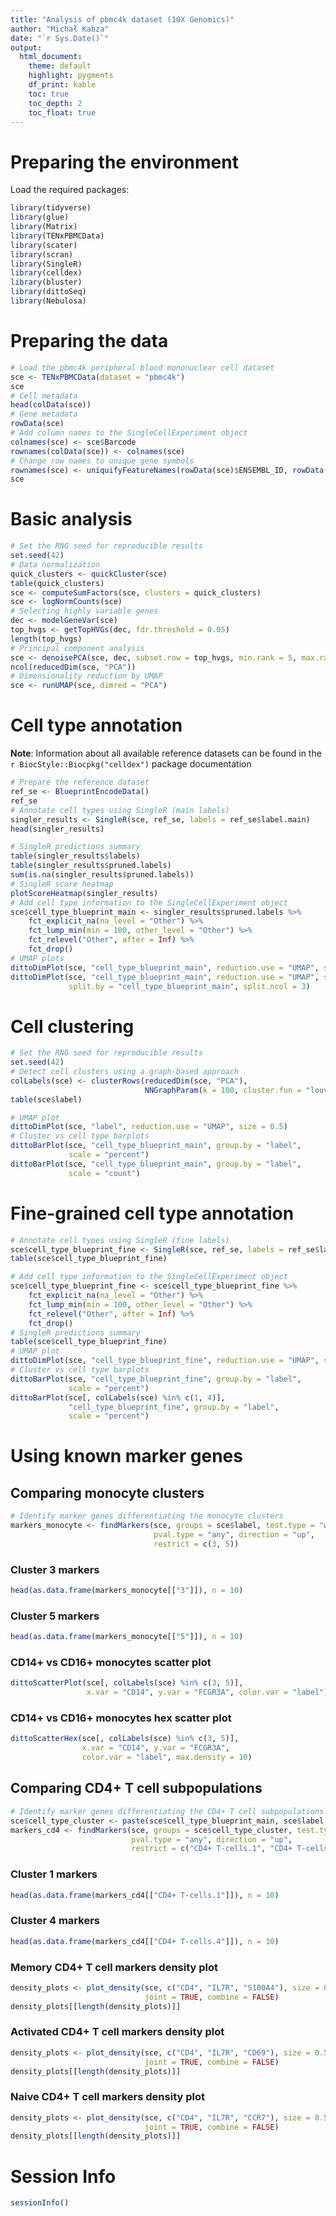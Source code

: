 ```yaml
---
title: "Analysis of pbmc4k dataset (10X Genomics)"
author: "Michał Kabza"
date: "`r Sys.Date()`"
output:
  html_document:
    theme: default
    highlight: pygments
    df_print: kable
    toc: true
    toc_depth: 2
    toc_float: true
---
```


# Preparing the environment

Load the required packages:
```r
library(tidyverse)
library(glue)
library(Matrix)
library(TENxPBMCData)
library(scater)
library(scran)
library(SingleR)
library(celldex)
library(bluster)
library(dittoSeq)
library(Nebulosa)
```

# Preparing the data

```r
# Load the pbmc4k peripheral blood mononuclear cell dataset
sce <- TENxPBMCData(dataset = "pbmc4k")
sce
# Cell metadata
head(colData(sce))
# Gene metadata
rowData(sce)
# Add column names to the SingleCellExperiment object
colnames(sce) <- sce$Barcode
rownames(colData(sce)) <- colnames(sce)
# Change row names to unique gene symbols
rownames(sce) <- uniquifyFeatureNames(rowData(sce)$ENSEMBL_ID, rowData(sce)$Symbol_TENx)
sce
```

# Basic analysis

```r
# Set the RNG seed for reproducible results
set.seed(42)
# Data normalization
quick_clusters <- quickCluster(sce)
table(quick_clusters)
sce <- computeSumFactors(sce, clusters = quick_clusters)
sce <- logNormCounts(sce)
# Selecting highly variable genes
dec <- modelGeneVar(sce)
top_hvgs <- getTopHVGs(dec, fdr.threshold = 0.05)
length(top_hvgs)
# Principal component analysis
sce <- denoisePCA(sce, dec, subset.row = top_hvgs, min.rank = 5, max.rank = 50)
ncol(reducedDim(sce, "PCA"))
# Dimensionality reduction by UMAP
sce <- runUMAP(sce, dimred = "PCA")
```

# Cell type annotation

**Note**: Information about all available reference datasets can be found in the `r BiocStyle::Biocpkg("celldex")` package documentation

```r
# Prepare the reference dataset
ref_se <- BlueprintEncodeData()
ref_se
# Annotate cell types using SingleR (main labels)
singler_results <- SingleR(sce, ref_se, labels = ref_se$label.main)
head(singler_results)
```

```r
# SingleR predictions summary
table(singler_results$labels)
table(singler_results$pruned.labels)
sum(is.na(singler_results$pruned.labels))
# SingleR score heatmap
plotScoreHeatmap(singler_results)
# Add cell type information to the SingleCellExperiment object
sce$cell_type_blueprint_main <- singler_results$pruned.labels %>%
	fct_explicit_na(na_level = "Other") %>%
	fct_lump_min(min = 100, other_level = "Other") %>%
	fct_relevel("Other", after = Inf) %>%
	fct_drop()
# UMAP plots
dittoDimPlot(sce, "cell_type_blueprint_main", reduction.use = "UMAP", size = 0.5)
dittoDimPlot(sce, "cell_type_blueprint_main", reduction.use = "UMAP", size = 0.1,
             split.by = "cell_type_blueprint_main", split.ncol = 3)
```

# Cell clustering

```r
# Set the RNG seed for reproducible results
set.seed(42)
# Detect cell clusters using a graph-based approach
colLabels(sce) <- clusterRows(reducedDim(sce, "PCA"),
                              NNGraphParam(k = 100, cluster.fun = "louvain"))
table(sce$label)
```

```r
# UMAP plot
dittoDimPlot(sce, "label", reduction.use = "UMAP", size = 0.5)
# Cluster vs cell type barplots
dittoBarPlot(sce, "cell_type_blueprint_main", group.by = "label",
             scale = "percent")
dittoBarPlot(sce, "cell_type_blueprint_main", group.by = "label",
             scale = "count")
```

# Fine-grained cell type annotation

```r
# Annotate cell types using SingleR (fine labels)
sce$cell_type_blueprint_fine <- SingleR(sce, ref_se, labels = ref_se$label.fine)$pruned.labels
table(sce$cell_type_blueprint_fine)
```

```r
# Add cell type information to the SingleCellExperiment object
sce$cell_type_blueprint_fine <- sce$cell_type_blueprint_fine %>%
	fct_explicit_na(na_level = "Other") %>%
	fct_lump_min(min = 100, other_level = "Other") %>%
	fct_relevel("Other", after = Inf) %>%
	fct_drop()
# SingleR predictions summary
table(sce$cell_type_blueprint_fine)
# UMAP plot
dittoDimPlot(sce, "cell_type_blueprint_fine", reduction.use = "UMAP", size = 0.5)
# Cluster vs cell type barplots
dittoBarPlot(sce, "cell_type_blueprint_fine", group.by = "label",
             scale = "percent")
dittoBarPlot(sce[, colLabels(sce) %in% c(1, 4)],
             "cell_type_blueprint_fine", group.by = "label",
             scale = "percent")
```

# Using known marker genes

## Comparing monocyte clusters {.tabset}

```r
# Identify marker genes differentiating the monocyte clusters
markers_monocyte <- findMarkers(sce, groups = sce$label, test.type = "wilcox",
                                pval.type = "any", direction = "up",
                                restrict = c(3, 5))
```

### Cluster 3 markers

```r
head(as.data.frame(markers_monocyte[["3"]]), n = 10)
```

### Cluster 5 markers

```r
head(as.data.frame(markers_monocyte[["5"]]), n = 10)
```

### CD14+ vs CD16+ monocytes scatter plot

```r
dittoScatterPlot(sce[, colLabels(sce) %in% c(3, 5)],
                 x.var = "CD14", y.var = "FCGR3A", color.var = "label")
```

### CD14+ vs CD16+ monocytes hex scatter plot

```r
dittoScatterHex(sce[, colLabels(sce) %in% c(3, 5)],
                x.var = "CD14", y.var = "FCGR3A",
                color.var = "label", max.density = 10)
```

## Comparing CD4+ T cell subpopulations {.tabset}

```r
# Identify marker genes differentiating the CD4+ T cell subpopulations
sce$cell_type_cluster <- paste(sce$cell_type_blueprint_main, sce$label, sep = ".")
markers_cd4 <- findMarkers(sce, groups = sce$cell_type_cluster, test.type = "wilcox",
                           pval.type = "any", direction = "up",
                           restrict = c("CD4+ T-cells.1", "CD4+ T-cells.4"))
```

### Cluster 1 markers

```r
head(as.data.frame(markers_cd4[["CD4+ T-cells.1"]]), n = 10)
```

### Cluster 4 markers

```r
head(as.data.frame(markers_cd4[["CD4+ T-cells.4"]]), n = 10)
```

### Memory CD4+ T cell markers density plot

```r
density_plots <- plot_density(sce, c("CD4", "IL7R", "S100A4"), size = 0.5,
                              joint = TRUE, combine = FALSE)
density_plots[[length(density_plots)]]
```

### Activated CD4+ T cell markers density plot

```r
density_plots <- plot_density(sce, c("CD4", "IL7R", "CD69"), size = 0.5,
                              joint = TRUE, combine = FALSE)
density_plots[[length(density_plots)]]
```

### Naive CD4+ T cell markers density plot

```r
density_plots <- plot_density(sce, c("CD4", "IL7R", "CCR7"), size = 0.5,
                              joint = TRUE, combine = FALSE)
density_plots[[length(density_plots)]]
```

# Session Info

```r
sessionInfo()
```
